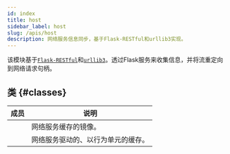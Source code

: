 ```yaml
---
id: index
title: host
sidebar_label: host
slug: /apis/host
description: 网络服务信息同步，基于Flask-RESTful和urllib3实现。
---
```




<APITopBar type="module" isPrivate={true} source="host" />

该模块基于[`Flask-RESTful`<IconExternalLink/>][link-flask-restful]和[`urllib3`<IconExternalLink/>][link-urllib3]。透过Flask服务来收集信息，并将流重定向到网络请求句柄。

## 类 {#classes}

|                                           成员                                           | <center>说明</center>              |
| :--------------------------------------------------------------------------------------: | :--------------------------------- |
| [<IconObjType type="class" hasText={true} text="LineHostMirror"/>](./LineHostMirror.mdx) | 网络服务缓存的镜像。               |
| [<IconObjType type="class" hasText={true} text="LineHostBuffer"/>](./LineHostBuffer.mdx) | 网络服务驱动的、以行为单元的缓存。 |

[link-flask-restful]: https://flask-restful.readthedocs.io/en/latest/
[link-urllib3]: https://urllib3.readthedocs.io/en/latest/index.html
